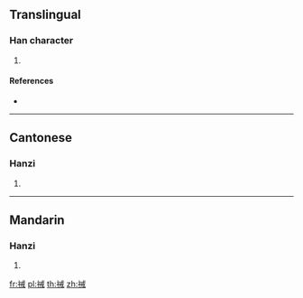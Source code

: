{{character info/new}}
==Translingual==

===Han character===
{{Han char|rn=113|rad=示|as=07|sn=12|four=33250|canj=IFIT}}

# {{defn|Han|sort=示07}}

====References====
* {{Han ref|kx=0843.200|dkj=24717|dj=1263.200|hdz=42399.200|uh=7974|ud=31092|bh=DAD2|bd=56018}}

----

==Cantonese==

===Hanzi===
{{yue-hanzi|jyut=|y=goi1}}

# {{defn|lang=yue|sort=示07}}

----

==Mandarin==

===Hanzi===
{{cmn-hanzi|pin=[[gāi]] ([[gai1]])|wg=kai<sup>1</sup>}}

# {{defn|lang=cmn|sort=示07}}

[[fr:祴]]
[[pl:祴]]
[[th:祴]]
[[zh:祴]]